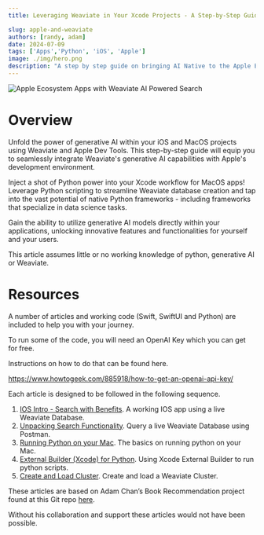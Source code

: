 ```yaml
---
title: Leveraging Weaviate in Your Xcode Projects - A Step-by-Step Guide

slug: apple-and-weaviate
authors: [randy, adam]
date: 2024-07-09
tags: ['Apps','Python', 'iOS', 'Apple']
image: ./img/hero.png
description: "A step by step guide on bringing AI Native to the Apple Ecosystem with Weaviate."
---
```


![Apple Ecosystem Apps with Weaviate AI Powered Search](./img/hero.png)

# Overview

Unfold the power of generative AI within your iOS and MacOS projects using Weaviate and Apple Dev Tools. This step-by-step guide will equip you to seamlessly integrate Weaviate's generative AI capabilities with Apple's development environment.

Inject a shot of Python power into your Xcode workflow for MacOS apps! Leverage Python scripting to streamline Weaviate database creation and tap into the vast potential of native Python frameworks - including frameworks that specialize in data science tasks.

Gain the ability to utilize generative AI models directly within your applications, unlocking innovative features and functionalities for yourself and your users.

This article assumes little or no working knowledge of python, generative AI or Weaviate.

# Resources

A number of articles and working code (Swift, SwiftUI and Python) are included to help you with your journey.

To run some of the code, you will need an OpenAI Key which you can get for free.

Instructions on how to do that can be found here.

https://www.howtogeek.com/885918/how-to-get-an-openai-api-key/


Each article is designed to be followed in the following sequence.

1. [IOS Intro - Search with Benefits](/apple-and-weaviate/apple-apps-part-1). A working IOS app using a live Weaviate Database.
1. [Unpacking Search Functionality](/apple-and-weaviate/apple-apps-part-2). Query a live Weaviate Database using Postman.
1. [Running Python on your Mac](/apple-and-weaviate/apple-apps-part-3). The basics on running python on your Mac.
1. [External Builder (Xcode) for Python](/apple-and-weaviate/apple-apps-part-4). Using Xcode External Builder to run python scripts.
1. [Create and Load Cluster](/apple-and-weaviate/apple-apps-part-5). Create and load a Weaviate Cluster.

These articles are based on Adam Chan’s Book Recommendation project found at this Git repo [here](https://github.com/weaviate/BookRecs).



Without his collaboration and support these articles would not have been possible.




<WhatsNext />
